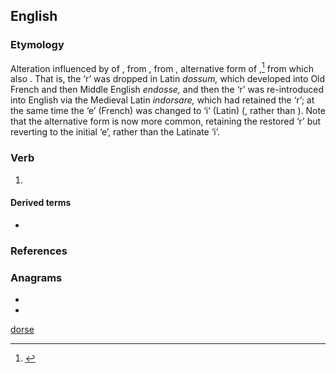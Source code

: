 ==English==

===Etymology===
Alteration influenced by {{etyl|ML.|en}} {{m|la|indorso|indorsare}} of {{etyl|enm|en}} {{m|enm|endosse}}, from {{etyl|fro|en}} {{m|fro|endosser||to put on back}}, from {{etyl|la|en}} {{m|la|dossum}}, alternative form of {{m|la|dorsum||back}},<ref>{{R:Online Etymology Dictionary}}</ref> from which also {{m|en|dorsal||of the back}}. That is, the ‘r’ was dropped in Latin ''dossum,'' which developed into Old French and then Middle English ''endosse,'' and then the ‘r’ was re-introduced into English via the Medieval Latin ''indorsare,'' which had retained the ‘r’; at the same time the ‘e’ (French) was changed to ‘i’ (Latin) ({{m|en|in-}}, rather than {{m|en|en-}}). Note that the alternative form {{m|en|endorse}} is now more common, retaining the restored ‘r’ but reverting to the initial ‘e’, rather than the Latinate ‘i’.

[[Category:English words prefixed with in-|dorse]]

===Verb===
{{en-verb|indors}}

# {{lb|en|British|India|rare}} {{alternative form of|endorse|lang=en}}

====Derived terms====
* {{l|en|indorsement}}

===References===
<references/>

===Anagrams===
* {{l|en|rosined}}
* {{l|en|sordine}}